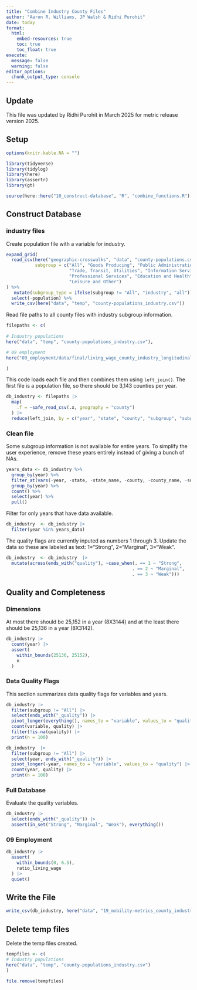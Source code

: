 ```yaml
---
title: "Combine Industry County Files"
author: "Aaron R. Williams, JP Walsh & Ridhi Purohit"
date: today
format:
  html:
    embed-resources: true
    toc: true
    toc_float: true
execute:
  message: false
  warning: false
editor_options: 
  chunk_output_type: console
---
```

## Update 

This file was updated by Ridhi Purohit in March 2025 for metric release version 2025.

## Setup

```r
options(knitr.kable.NA = "")

```

```r
library(tidyverse)
library(tidylog)
library(here)
library(assertr)
library(gt)

source(here::here("10_construct-database", "R", "combine_functions.R"))
```

## Construct Database

### industry files

Create population file with a variable for industry. 

```r

expand_grid(
  read_csv(here("geographic-crosswalks", "data", "county-populations.csv")),
           subgroup = c("All", "Goods Producing", "Public Administration",
                        "Trade, Transit, Utilities", "Information Services",
                        "Professional Services", "Education and Health",
                        "Leisure and Other")
) %>% 
   mutate(subgroup_type = ifelse(subgroup != "All", "industry", "all")) %>% 
  select(-population) %>% 
  write_csv(here("data", "temp", "county-populations_industry.csv"))

```

Read file paths to all county files with industry subgroup information. 

```r

filepaths <- c(
  
# Industry populations
here("data", "temp", "county-populations_industry.csv"),

# 09 employment
here("09_employment/data/final/living_wage_county_industry_longitudinal.csv")

)

```

This code loads each file and then combines them using `left_join()`. The first file is a population file, so there should be 3,143 counties per year. 

```r

db_industry <- filepaths |>
  map(
    .f = ~safe_read_csv(.x, geography = "county") 
  ) |>
  reduce(left_join, by = c("year", "state", "county", "subgroup", "subgroup_type"))

```

### Clean file

Some subgroup information is not available for entire years. To simplify the user experience, remove these years entirely instead of giving a bunch of NAs.

```r

years_data <- db_industry %>% 
  group_by(year) %>% 
  filter_at(vars(-year, -state, -state_name, -county, -county_name, -subgroup_type, -subgroup), any_vars(!is.na(.))) %>% 
  group_by(year) %>% 
  count() %>% 
  select(year) %>% 
  pull()

```

Filter for only years that have data available.

```r
db_industry  <- db_industry |>
  filter(year %in% years_data)
```

The quality flags are currently inputed as numbers 1 through 3. Update the data so these are labeled as text: 1="Strong", 2="Marginal", 3="Weak".

```r
db_industry  <- db_industry  |>
  mutate(across(ends_with("quality"), ~case_when(. == 1 ~ "Strong",
                                                . == 2 ~ "Marginal",
                                                . == 3 ~ "Weak")))
```

## Quality and Completeness

### Dimensions

At most there should be 25,152 in a year (8X3144) and at the least there should be 25,136 in a year (8X3142).

```r

db_industry |>
  count(year) |>
  assert(
    within_bounds(25136, 25152),
    n
  )
```

### Data Quality Flags

This section summarizes data quality flags for variables and years.

```r
db_industry |>
  filter(subgroup != "All") |>
  select(ends_with("_quality")) |>
  pivot_longer(everything(), names_to = "variable", values_to = "quality") |>
  count(variable, quality) |>
  filter(!is.na(quality)) |>
  print(n = 100)

db_industry  |>
  filter(subgroup != "All") |>
  select(year, ends_with("_quality")) |>
  pivot_longer(-year, names_to = "variable", values_to = "quality") |>
  count(year, quality) |>
  print(n = 100)

```

### Full Database

Evaluate the quality variables. 

```r
db_industry |>
  select(ends_with("_quality")) |>
  assert(in_set("Strong", "Marginal", "Weak"), everything())

```

### 09 Employment

```r

db_industry |>
  assert(
    within_bounds(0, 6.5),
    ratio_living_wage
  ) |>
  quiet()
```

## Write the File

```r

write_csv(db_industry, here("data", "19_mobility-metrics_county_industry_longitudinal.csv"))
```

## Delete temp files

Delete the temp files created.

```r

tempfiles <- c(
# Industry populations
here("data", "temp", "county-populations_industry.csv")
)

file.remove(tempfiles)
```